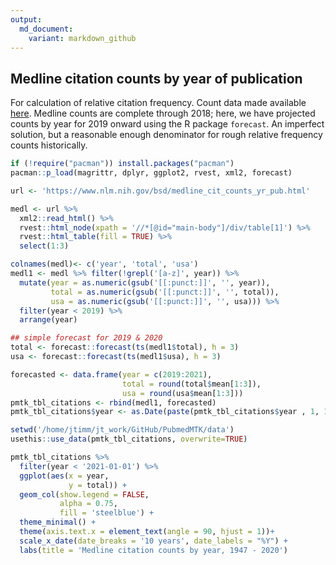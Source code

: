 ```yaml
---
output:
  md_document:
    variant: markdown_github
---
```



## Medline citation counts by year of publication

For calculation of relative citation frequency. Count data made available [here](https://www.nlm.nih.gov/bsd/medline_cit_counts_yr_pub.html). Medline counts are complete through 2018; here, we have projected counts by year for 2019 onward using the R package `forecast`.  An imperfect solution, but a reasonable enough denominator for rough relative frequency counts historically.

```r
if (!require("pacman")) install.packages("pacman")
pacman::p_load(magrittr, dplyr, ggplot2, rvest, xml2, forecast)
```



```r
url <- 'https://www.nlm.nih.gov/bsd/medline_cit_counts_yr_pub.html'

medl <- url %>%
  xml2::read_html() %>%
  rvest::html_node(xpath = '//*[@id="main-body"]/div/table[1]') %>% 
  rvest::html_table(fill = TRUE) %>%
  select(1:3)

colnames(medl)<- c('year', 'total', 'usa')
medl1 <- medl %>% filter(!grepl('[a-z]', year)) %>%
  mutate(year = as.numeric(gsub('[[:punct:]]', '', year)),
         total = as.numeric(gsub('[[:punct:]]', '', total)),
         usa = as.numeric(gsub('[[:punct:]]', '', usa))) %>%
  filter(year < 2019) %>%
  arrange(year)

## simple forecast for 2019 & 2020
total <- forecast::forecast(ts(medl1$total), h = 3)
usa <- forecast::forecast(ts(medl1$usa), h = 3)

forecasted <- data.frame(year = c(2019:2021),
                         total = round(total$mean[1:3]),
                         usa = round(usa$mean[1:3]))
pmtk_tbl_citations <- rbind(medl1, forecasted) 
pmtk_tbl_citations$year <- as.Date(paste(pmtk_tbl_citations$year , 1, 1, sep = "-"))
```


```r
setwd('/home/jtimm/jt_work/GitHub/PubmedMTK/data')
usethis::use_data(pmtk_tbl_citations, overwrite=TRUE)
```





```r
pmtk_tbl_citations %>%
  filter(year < '2021-01-01') %>%
  ggplot(aes(x = year, 
             y = total)) +
  geom_col(show.legend = FALSE, 
           alpha = 0.75,
           fill = 'steelblue') + 
  theme_minimal() +
  theme(axis.text.x = element_text(angle = 90, hjust = 1))+
  scale_x_date(date_breaks = '10 years', date_labels = "%Y") +
  labs(title = 'Medline citation counts by year, 1947 - 2020')
```

